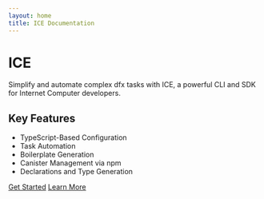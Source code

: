 ```yaml
---
layout: home
title: ICE Documentation
---
```


# ICE

Simplify and automate complex dfx tasks with ICE, a powerful CLI and SDK for Internet Computer developers.

## Key Features

- TypeScript-Based Configuration
- Task Automation
- Boilerplate Generation
- Canister Management via npm
- Declarations and Type Generation

[Get Started](/introduction/getting-started)
[Learn More](/introduction/what-is-ice)